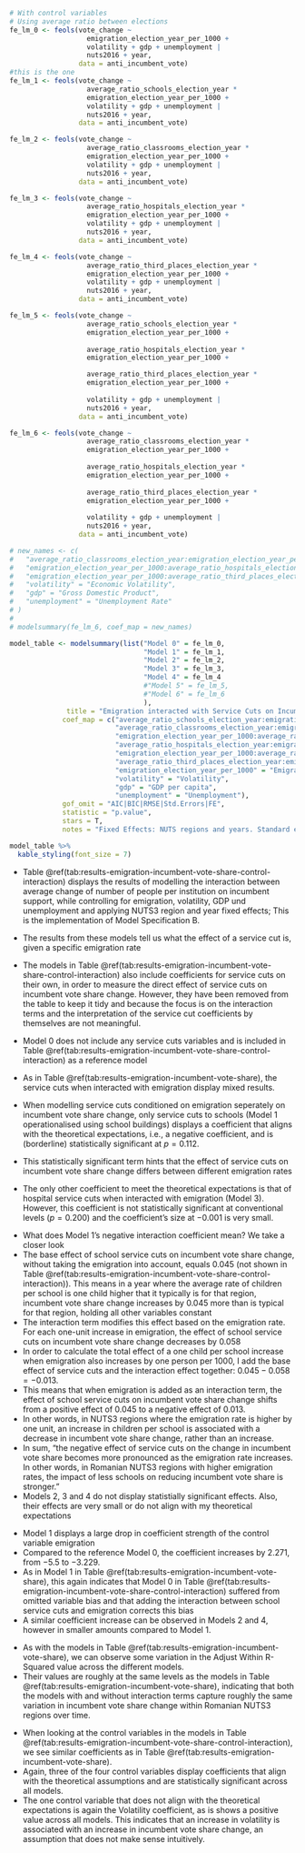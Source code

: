 
```r
# With control variables
# Using average ratio between elections
fe_lm_0 <- feols(vote_change ~
                   emigration_election_year_per_1000 +
                   volatility + gdp + unemployment |
                   nuts2016 + year,
                 data = anti_incumbent_vote)
#this is the one
fe_lm_1 <- feols(vote_change ~
                   average_ratio_schools_election_year *
                   emigration_election_year_per_1000 +
                   volatility + gdp + unemployment |
                   nuts2016 + year,
                 data = anti_incumbent_vote)

fe_lm_2 <- feols(vote_change ~
                   average_ratio_classrooms_election_year *
                   emigration_election_year_per_1000 +
                   volatility + gdp + unemployment |
                   nuts2016 + year,
                 data = anti_incumbent_vote)

fe_lm_3 <- feols(vote_change ~
                   average_ratio_hospitals_election_year *
                   emigration_election_year_per_1000 +
                   volatility + gdp + unemployment |
                   nuts2016 + year,
                 data = anti_incumbent_vote)

fe_lm_4 <- feols(vote_change ~
                   average_ratio_third_places_election_year *
                   emigration_election_year_per_1000 +
                   volatility + gdp + unemployment |
                   nuts2016 + year,
                 data = anti_incumbent_vote)

fe_lm_5 <- feols(vote_change ~
                   average_ratio_schools_election_year *
                   emigration_election_year_per_1000 +
                   
                   average_ratio_hospitals_election_year *
                   emigration_election_year_per_1000 +

                   average_ratio_third_places_election_year *
                   emigration_election_year_per_1000 +
                   
                   volatility + gdp + unemployment |
                   nuts2016 + year,
                 data = anti_incumbent_vote)

fe_lm_6 <- feols(vote_change ~
                   average_ratio_classrooms_election_year *
                   emigration_election_year_per_1000 +
                   
                   average_ratio_hospitals_election_year *
                   emigration_election_year_per_1000 +
                   
                   average_ratio_third_places_election_year *
                   emigration_election_year_per_1000 +
                   
                   volatility + gdp + unemployment |
                   nuts2016 + year,
                 data = anti_incumbent_vote)
```

```r
# new_names <- c(
#   "average_ratio_classrooms_election_year:emigration_election_year_per_1000" = "Classrooms-Emigration Interaction",
#   "emigration_election_year_per_1000:average_ratio_hospitals_election_year" = "Hospitals-Emigration Interaction",
#   "emigration_election_year_per_1000:average_ratio_third_places_election_year" = "Third Places-Emigration Interaction",
#   "volatility" = "Economic Volatility",
#   "gdp" = "Gross Domestic Product",
#   "unemployment" = "Unemployment Rate"
# )
# 
# modelsummary(fe_lm_6, coef_map = new_names)

model_table <- modelsummary(list("Model 0" = fe_lm_0,
                                 "Model 1" = fe_lm_1,
                                 "Model 2" = fe_lm_2,
                                 "Model 3" = fe_lm_3,
                                 "Model 4" = fe_lm_4
                                 #"Model 5" = fe_lm_5,
                                 #"Model 6" = fe_lm_6
                                 ),
              title = "Emigration interacted with Service Cuts on Incumbent Vote Share with Control Variables; DV: Change in Incumbent Vote Share; Model Specification B",
             coef_map = c("average_ratio_schools_election_year:emigration_election_year_per_1000" = "Avg. Children per School × Emigration since last election",
                          "average_ratio_classrooms_election_year:emigration_election_year_per_1000" = "Avg. Children per Classroom × Emigration since last election",
                          "emigration_election_year_per_1000:average_ratio_hospitals_election_year" = "Avg. People per Hospital × Emigration since last election",
                          "average_ratio_hospitals_election_year:emigration_election_year_per_1000" = "Avg. People per Hospital × Emigration since last election",
                          "emigration_election_year_per_1000:average_ratio_third_places_election_year" = "Avg. People per Third Place × Emigration since last election",
                          "average_ratio_third_places_election_year:emigration_election_year_per_1000" = "Avg. People per Third Place × Emigration since last election",
                          "emigration_election_year_per_1000" = "Emigration since last election",
                          "volatility" = "Volatility",
                          "gdp" = "GDP per capita",
                          "unemployment" = "Unemployment"),
             gof_omit = "AIC|BIC|RMSE|Std.Errors|FE",
             statistic = "p.value",
             stars = T,
             notes = "Fixed Effects: NUTS regions and years. Standard errors are grouped by NUTS3 region. p-values shown in parentheses.")

model_table %>%
  kable_styling(font_size = 7)
```

<!-- description of model specification B results -->
- Table \@ref(tab:results-emigration-incumbent-vote-share-control-interaction) displays the results of modelling the interaction between average change of number of people per institution on incumbent support, while controlling for emigration, volatility, GDP und unemployment and applying NUTS3 region and year fixed effects; This is the implementation of Model Specification B.
- The results from these models tell us what the effect of a service cut is, given a specific emigration rate
- The models in Table \@ref(tab:results-emigration-incumbent-vote-share-control-interaction) also include coefficients for service cuts on their own, in order to measure the direct effect of service cuts on incumbent vote share change. However, they have been removed from the table to keep it tidy and because the focus is on the interaction terms and the interpretation of the service cut coefficients by themselves are not meaningful.
- Model 0 does not include any service cuts variables and is included in Table \@ref(tab:results-emigration-incumbent-vote-share-control-interaction) as a reference model

- As in Table \@ref(tab:results-emigration-incumbent-vote-share), the service cuts when interacted with emigration display mixed results. 
- When modelling service cuts conditioned on emigration seperately on incumbent vote share change, only service cuts to schools (Model 1 operationalised using school buildings) displays a coefficient that aligns with the theoretical expectations, i.e., a negative coefficient, and is (borderline) statistically significant at $p = 0.112$.
- This statistically significant term hints that the effect of service cuts on incumbent vote share change differs between different emigration rates
- The only other coefficient to meet the theoretical expectations is that of hospital service cuts when interacted with emigration (Model 3). However, this coefficient is not statistically significant at conventional levels ($p = 0.200$) and the coefficient’s size at $-0.001$ is very small.

<!-- Interpreting interaction terms https://theeffectbook.net/ch-StatisticalAdjustment.html#interaction-terms -->
- What does Model 1’s negative interaction coefficient mean? We take a closer look
- The base effect of school service cuts on incumbent vote share change, without taking the emigration into account, equals $0.045$ (not shown in Table \@ref(tab:results-emigration-incumbent-vote-share-control-interaction)). This means in a year where the average rate of children per school is one child higher that it typically is for that region, incumbent vote share change increases by $0.045$ more than is typical for that region, holding all other variables constant
- The interaction term modifies this effect based on the emigration rate. For each one-unit increase in emigration, the effect of school service cuts on incumbent vote share change decreases by $0.058$
- In order to calculate the total effect of a one child per school increase when emigration also increases by one person per 1000, I add the base effect of service cuts and the interaction effect together: $0.045 - 0.058 = -0.013$.
- This means that when emigration is added as an interaction term, the effect of school service cuts on incumbent vote share change shifts from a positive effect of $0.045$ to a negative effect of $0.013$.
- In other words, in NUTS3 regions where the emigration rate is higher by one unit, an increase in children per school is associated with a decrease in incumbent vote share change, rather than an increase.
- In sum, “the negative effect of service cuts on the change in incumbent vote share becomes more pronounced as the emigration rate increases. In other words, in Romanian NUTS3 regions with higher emigration rates, the impact of less schools on reducing incumbent vote share is stronger."
- Models 2, 3 and 4 do not display statistially significant effects. Also, their effects are very small or do not align with my theoretical expectations

<!-- emigration change in coefficient strength over models: omitted variable bias -->
- Model 1 displays a large drop in coefficient strength of the control variable emigration
- Compared to the reference Model 0, the coefficient increases by $2.271$, from $-5.5$ to $-3.229$. 
- As in Model 1 in Table \@ref(tab:results-emigration-incumbent-vote-share), this again indicates that Model 0 in Table \@ref(tab:results-emigration-incumbent-vote-share-control-interaction) suffered from omitted variable bias and that adding the interaction between school service cuts and emigration corrects this bias
- A similar coefficient increase can be observed in Models 2 and 4, however in smaller amounts compared to Model 1.

<!-- R2 values; https://stats.stackexchange.com/a/401331 -->
- As with the models in Table \@ref(tab:results-emigration-incumbent-vote-share), we can observe some variation in the Adjust Within R-Squared value across the different models. 
- Their values are roughly at the same levels as the models in Table \@ref(tab:results-emigration-incumbent-vote-share), indicating that both the models with and without interaction terms capture roughly the same variation in incumbent vote share change within Romanian NUTS3 regions over time.

<!-- control variable coefficient results: do control variables align with theoretical expectations? -->
- When looking at the control variables in the models in Table \@ref(tab:results-emigration-incumbent-vote-share-control-interaction), we see similar coefficients as in Table \@ref(tab:results-emigration-incumbent-vote-share).
- Again, three of the four control variables display coefficients that align with the theoretical assumptions and are statistically significant across all models. 
- The one control variable that does not align with the theoretical expectations is again the Volatility coefficient, as is shows a positive value across all models. This indicates that an increase in volatility is associated with an increase in incumbent vote share change, an assumption that does not make sense intuitively.
